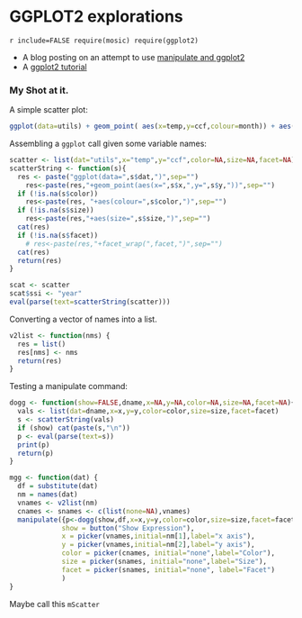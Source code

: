 GGPLOT2 explorations
========================================================

```r include=FALSE
require(mosic)
require(ggplot2)
```

* A blog posting on an attempt to use [manipulate and ggplot2](http://www.r-bloggers.com/a-first-go-at-%E2%80%98manipulate%E2%80%99-in-rstudio/)
* A [ggplot2 tutorial](https://wiki.nbic.nl/index.php/R_ggplot2_tutorial)

### My Shot at it.

A simple scatter plot:
```r
ggplot(data=utils) + geom_point( aes(x=temp,y=ccf,colour=month)) + aes(size=kwh) + facet_grid(year~month)
```

Assembling a `ggplot` call given some variable names:
```r
scatter <- list(dat="utils",x="temp",y="ccf",color=NA,size=NA,facet=NA)
scatterString <- function(s){
  res <- paste("ggplot(data=",s$dat,")",sep="")
    res<-paste(res,"+geom_point(aes(x=",s$x,",y=",s$y,"))",sep="")
  if (!is.na(s$color))
    res<-paste(res, "+aes(colour=",s$color,")",sep="")
  if (!is.na(s$size))
    res<-paste(res,"+aes(size=",s$size,")",sep="")
  cat(res)
  if (!is.na(s$facet))
    # res<-paste(res,"+facet_wrap(",facet,")",sep="")
  cat(res)
  return(res)
}
```

```r
scat <- scatter
scat$ssi <- "year"
eval(parse(text=scatterString(scatter)))
```

Converting a vector of names into a list.
```r
v2list <- function(nms) {
  res = list()
  res[nms] <- nms
  return(res)
}
```

Testing a manipulate command:
```r
dogg <- function(show=FALSE,dname,x=NA,y=NA,color=NA,size=NA,facet=NA){
  vals <- list(dat=dname,x=x,y=y,color=color,size=size,facet=facet)
  s <- scatterString(vals)
  if (show) cat(paste(s,"\n"))
  p <- eval(parse(text=s))
  print(p)
  return(p)
}

mgg <- function(dat) {
  df = substitute(dat)
  nm = names(dat)
  vnames <- v2list(nm)
  cnames <- snames <- c(list(none=NA),vnames)
  manipulate({p<-dogg(show,df,x=x,y=y,color=color,size=size,facet=facet)},
             show = button("Show Expression"),
             x = picker(vnames,initial=nm[1],label="x axis"),
             y = picker(vnames,initial=nm[2],label="y axis"),
             color = picker(cnames, initial="none",label="Color"),
             size = picker(snames, initial="none",label="Size"),
             facet = picker(snames, initial="none", label="Facet")
             )
}
```

Maybe call this `mScatter`